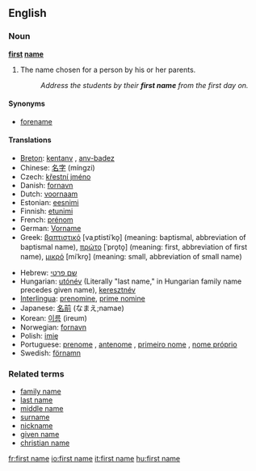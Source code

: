 ==English==

===Noun===
'''[[first]] [[name]]'''

# The name chosen for a person by his or her parents.
#:''Address the students by their '''first name''' from the first day on.''

====Synonyms====
*[[forename]]

====Translations====
{{top}}
*[[Breton]]: [[kentanv]] {{m}}, [[anv-badez]] {{m}}
*Chinese: [[名字]] (míngzi)
*Czech: [[křestní jméno]] {{n}}
*Danish: [[fornavn]] {{n}}
*Dutch: [[voornaam]] {{m}}
*Estonian: [[eesnimi]]
*Finnish: [[etunimi]]
*French: [[prénom]] {{m}}
*German: [[Vorname]] {{m}}
*Greek: [[βαπτιστικό]] [vaˌptistiˈko̞] {{n}} (meaning: baptismal, abbreviation of baptismal name), [[πρώτο]] [ˈpro̞to̞] {{n}} (meaning: first, abbreviation of first name), [[μικρό]] [miˈkro̞] {{n}} (meaning: small, abbreviation of small name)
{{mid}}
*Hebrew: [[שם פרטי]]
*Hungarian: [[utónév]] (Literally "last name," in Hungarian family name precedes given name), [[keresztnév]]
*[[Interlingua]]: [[prenomine]], [[prime nomine]]
*Japanese: [[名前]] (なまえ;namae)
*Korean: [[이름]] (ireum)
*Norwegian: [[fornavn]] {{n}}
*Polish: [[imię]] {{n}}
*Portuguese: [[prenome]] {{m}}, [[antenome]] {{m}}, [[primeiro nome]] {{m}}, [[nome próprio]] {{m}}
*Swedish: [[förnamn]]
{{bottom}}

===Related terms===
*[[family name]]
*[[last name]]
*[[middle name]]
*[[surname]]
*[[nickname]]
*[[given name]]
*[[christian name]]

[[fr:first name]]
[[io:first name]]
[[it:first name]]
[[hu:first name]]